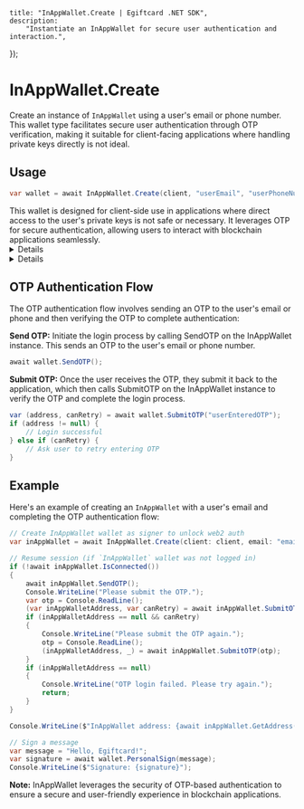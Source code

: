 
	title: "InAppWallet.Create | Egiftcard .NET SDK",
	description:
		"Instantiate an InAppWallet for secure user authentication and interaction.",
});

# InAppWallet.Create

Create an instance of `InAppWallet` using a user's email or phone number. This wallet type facilitates secure user authentication through OTP verification, making it suitable for client-facing applications where handling private keys directly is not ideal.

## Usage

```csharp
var wallet = await InAppWallet.Create(client, "userEmail", "userPhoneNumber");
```

<Callout variant="info" title="Client-Side Use">
	This wallet is designed for client-side use in applications where direct access to the user's private keys is not safe or necessary. It leverages OTP for secure authentication, allowing users to interact with blockchain applications seamlessly.
</Callout>
<Details summary="Parameters">

### client (required)

An instance of `EgiftcardClient`.

### email (optional)

The user's email address. Required if `phoneNumber` is not provided.

### phoneNumber (optional)

The user's phone number. Required if `email` is not provided.

</Details>

<Details summary="Return Value">

### InAppWallet

Returns an instance of InAppWallet, initialized for the user based on the provided email or phone number. This wallet is ready for OTP authentication and further blockchain interactions.

</Details>

## OTP Authentication Flow

The OTP authentication flow involves sending an OTP to the user's email or phone and then verifying the OTP to complete authentication:

**Send OTP:** Initiate the login process by calling SendOTP on the InAppWallet instance. This sends an OTP to the user's email or phone number.

```csharp
await wallet.SendOTP();
```

**Submit OTP:** Once the user receives the OTP, they submit it back to the application, which then calls SubmitOTP on the InAppWallet instance to verify the OTP and complete the login process.

```csharp
var (address, canRetry) = await wallet.SubmitOTP("userEnteredOTP");
if (address != null) {
    // Login successful
} else if (canRetry) {
    // Ask user to retry entering OTP
}
```

## Example

Here's an example of creating an `InAppWallet` with a user's email and completing the OTP authentication flow:

```csharp
// Create InAppWallet wallet as signer to unlock web2 auth
var inAppWallet = await InAppWallet.Create(client: client, email: "email@email.com"); // or email: null, phoneNumber: "+1234567890"

// Resume session (if `InAppWallet` wallet was not logged in)
if (!await inAppWallet.IsConnected())
{
    await inAppWallet.SendOTP();
    Console.WriteLine("Please submit the OTP.");
    var otp = Console.ReadLine();
    (var inAppWalletAddress, var canRetry) = await inAppWallet.SubmitOTP(otp);
    if (inAppWalletAddress == null && canRetry)
    {
        Console.WriteLine("Please submit the OTP again.");
        otp = Console.ReadLine();
        (inAppWalletAddress, _) = await inAppWallet.SubmitOTP(otp);
    }
    if (inAppWalletAddress == null)
    {
        Console.WriteLine("OTP login failed. Please try again.");
        return;
    }
}

Console.WriteLine($"InAppWallet address: {await inAppWallet.GetAddress()}");

// Sign a message
var message = "Hello, Egiftcard!";
var signature = await wallet.PersonalSign(message);
Console.WriteLine($"Signature: {signature}");
```

**Note:** InAppWallet leverages the security of OTP-based authentication to ensure a secure and user-friendly experience in blockchain applications.
